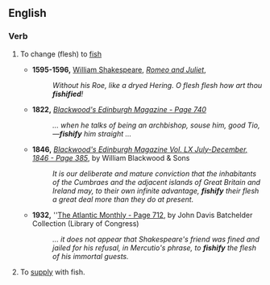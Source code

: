 {{1913}}
{{rfv}}
==English==

===Verb===
{{en-verb|fishifies|fishifying|fishified|fishified}}

# {{transitive}} To change (flesh) to [[fish]]
#* '''1595-1596,''' [[w:William Shakespeare|William Shakespeare]], ''[[s:Romeo and Juliet|Romeo and Juliet]]'', 
#*: ''Without his Roe, like a dryed Hering. O flesh flesh how art thou '''fishified'''!''
#* '''1822,''' ''[http://books.google.com/books?id=kvwAAAAAYAAJ&pg=PA740&dq=%22fishify%22 Blackwood's Edinburgh Magazine - Page 740]''
#*: ''... when he talks of being an archbishop, souse him, good Tio,—'''fishify''' him straight ...''
#* '''1846,''' ''[http://books.google.com/books?id=SxaWmRQRQngC&pg=PA385&dq=%22fishify%22 Blackwood's Edinburgh Magazine Vol. LX July-December, 1846 - Page 385]'', by William Blackwood & Sons
#*: ''It is our deliberate and mature conviction that the inhabitants of the Cumbraes and the adjacent islands of Great Britain and Ireland may, to their own infinite advantage, '''fishify''' their flesh a great deal more than they do at present.''
#* '''1932,''' ''[http://books.google.com/books?id=E0ARAAAAMAAJ&dq=%22fishify%22 The Atlantic Monthly - Page 712], by John Davis Batchelder Collection (Library of Congress)
#*: ''... it does not appear that Shakespeare's friend was fined and jailed for his refusal, in Mercutio's phrase, to '''fishify''' the flesh of his immortal guests.''
# To [[supply]] with fish.